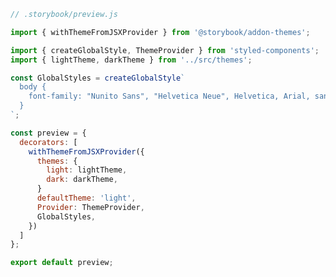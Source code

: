 ```js
// .storybook/preview.js

import { withThemeFromJSXProvider } from '@storybook/addon-themes';

import { createGlobalStyle, ThemeProvider } from 'styled-components';
import { lightTheme, darkTheme } from '../src/themes';

const GlobalStyles = createGlobalStyle`
  body {
    font-family: "Nunito Sans", "Helvetica Neue", Helvetica, Arial, sans-serif;
  }
`;

const preview = {
  decorators: [
    withThemeFromJSXProvider({
      themes: {
        light: lightTheme,
        dark: darkTheme,
      }
      defaultTheme: 'light',
      Provider: ThemeProvider,
      GlobalStyles,
    })
  ]
};

export default preview;
```
